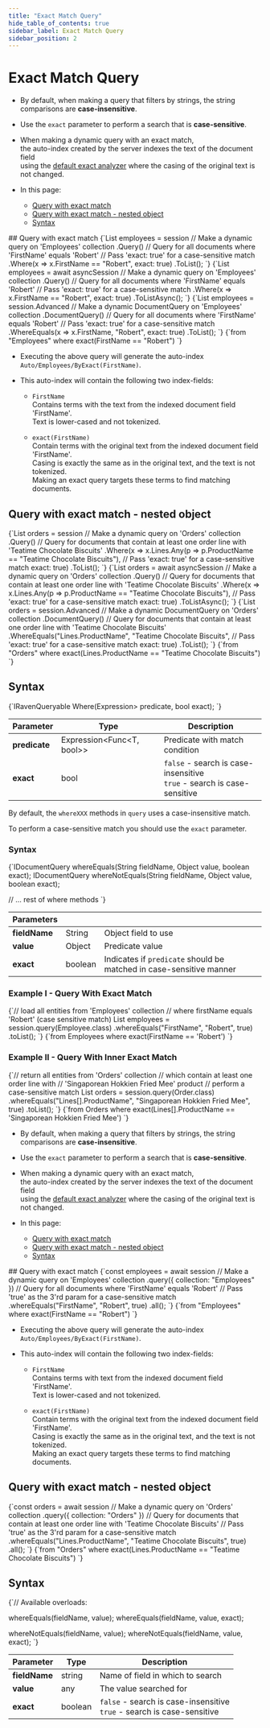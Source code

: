 ```yaml
---
title: "Exact Match Query"
hide_table_of_contents: true
sidebar_label: Exact Match Query
sidebar_position: 2
---
```





# Exact Match Query
<LanguageSwitcher supportedLanguages={supportedLanguages} />
<LanguageContent language="csharp">

<Admonition type="note" title="">

* By default, when making a query that filters by strings, the string comparisons are __case-insensitive__.

* Use the `exact` parameter to perform a search that is __case-sensitive__.

* When making a dynamic query with an exact match,  
  the auto-index created by the server indexes the text of the document field  
  using the [default exact analyzer](../../../../indexes/using-analyzers.mdx#ravendb) where the casing of the original text is not changed.

* In this page:
    * [Query with exact match](../../../../client-api/session/querying/text-search/exact-match-query.mdx#query-with-exact-match)
    * [Query with exact match - nested object](../../../../client-api/session/querying/text-search/exact-match-query.mdx#query-with-exact-match---nested-object)
    * [Syntax](../../../../client-api/session/querying/text-search/exact-match-query.mdx#syntax)

</Admonition>
## Query with exact match

<Admonition type="note" title="">

<Tabs groupId='languageSyntax'>
<TabItem value="Query" label="Query">
<CodeBlock language="csharp">
{`List<Employee> employees = session
     // Make a dynamic query on 'Employees' collection    
    .Query<Employee>()
     // Query for all documents where 'FirstName' equals 'Robert'
     // Pass 'exact: true' for a case-sensitive match
    .Where(x => x.FirstName == "Robert", exact: true)
    .ToList();
`}
</CodeBlock>
</TabItem>
<TabItem value="Query_async" label="Query_async">
<CodeBlock language="csharp">
{`List<Employee> employees = await asyncSession
     // Make a dynamic query on 'Employees' collection    
    .Query<Employee>()
     // Query for all documents where 'FirstName' equals 'Robert'
     // Pass 'exact: true' for a case-sensitive match
    .Where(x => x.FirstName == "Robert", exact: true)
    .ToListAsync();
`}
</CodeBlock>
</TabItem>
<TabItem value="DocumentQuery" label="DocumentQuery">
<CodeBlock language="csharp">
{`List<Employee> employees = session.Advanced
     // Make a dynamic DocumentQuery on 'Employees' collection    
    .DocumentQuery<Employee>()
     // Query for all documents where 'FirstName' equals 'Robert'
     // Pass 'exact: true' for a case-sensitive match
    .WhereEquals(x => x.FirstName, "Robert", exact: true)
    .ToList();
`}
</CodeBlock>
</TabItem>
<TabItem value="RQL" label="RQL">
<CodeBlock language="sql">
{`from "Employees"
where exact(FirstName == "Robert")
`}
</CodeBlock>
</TabItem>
</Tabs>

</Admonition>

* Executing the above query will generate the auto-index `Auto/Employees/ByExact(FirstName)`.

* This auto-index will contain the following two index-fields:
  
  * `FirstName`  
    Contains terms with the text from the indexed document field 'FirstName'.  
    Text is lower-cased and not tokenized.  

  * `exact(FirstName)`  
    Contain terms with the original text from the indexed document field 'FirstName'.  
    Casing is exactly the same as in the original text, and the text is not tokenized.  
    Making an exact query targets these terms to find matching documents.



## Query with exact match - nested object

<Admonition type="note" title="">

<Tabs groupId='languageSyntax'>
<TabItem value="Query" label="Query">
<CodeBlock language="csharp">
{`List<Order> orders = session
     // Make a dynamic query on 'Orders' collection
    .Query<Order>()
     // Query for documents that contain at least one order line with 'Teatime Chocolate Biscuits'
    .Where(x => x.Lines.Any(p => p.ProductName == "Teatime Chocolate Biscuits"),
        // Pass 'exact: true' for a case-sensitive match 
        exact: true)
    .ToList();
`}
</CodeBlock>
</TabItem>
<TabItem value="Query_async" label="Query_async">
<CodeBlock language="csharp">
{`List<Order> orders = await asyncSession
     // Make a dynamic query on 'Orders' collection
    .Query<Order>()
     // Query for documents that contain at least one order line with 'Teatime Chocolate Biscuits'
    .Where(x => x.Lines.Any(p => p.ProductName == "Teatime Chocolate Biscuits"),
        // Pass 'exact: true' for a case-sensitive match 
        exact: true)
    .ToListAsync();
`}
</CodeBlock>
</TabItem>
<TabItem value="DocumentQuery" label="DocumentQuery">
<CodeBlock language="csharp">
{`List<Order> orders = session.Advanced
     // Make a dynamic DocumentQuery on 'Orders' collection
    .DocumentQuery<Order>()
     // Query for documents that contain at least one order line with 'Teatime Chocolate Biscuits'
    .WhereEquals("Lines.ProductName", "Teatime Chocolate Biscuits",
         // Pass 'exact: true' for a case-sensitive match 
         exact: true)
    .ToList();
`}
</CodeBlock>
</TabItem>
<TabItem value="RQL" label="RQL">
<CodeBlock language="sql">
{`from "Orders" 
where exact(Lines.ProductName == "Teatime Chocolate Biscuits")
`}
</CodeBlock>
</TabItem>
</Tabs>

</Admonition>



## Syntax

<TabItem value="syntax" label="syntax">
<CodeBlock language="csharp">
{`IRavenQueryable<T> Where<T>(Expression<Func<T, bool>> predicate, bool exact);
`}
</CodeBlock>
</TabItem>

| Parameter     | Type                      | Description                                                               |
|---------------|---------------------------|---------------------------------------------------------------------------|
| __predicate__ | Expression&lt;Func&lt;T, bool&gt;&gt; | Predicate with match condition                                            |
| __exact__     | bool                      | `false` - search is case-insensitive<br/>`true` - search is case-sensitive |




</LanguageContent>
<LanguageContent language="java">


By default, the `whereXXX` methods in `query` uses a case-insensitive match.

To perform a case-sensitive match you should use the `exact` parameter.

### Syntax

<TabItem value="query_1_0" label="query_1_0">
<CodeBlock language="java">
{`IDocumentQuery<T> whereEquals(String fieldName, Object value, boolean exact);
IDocumentQuery<T> whereNotEquals(String fieldName, Object value, boolean exact);

// ... rest of where methods
`}
</CodeBlock>
</TabItem>

| Parameters | | |
| ------------- | ------------- | ----- |
| **fieldName** | String | Object field to use |
| **value** | Object | Predicate value |
| **exact** | boolean | Indicates if `predicate` should be matched in case-sensitive manner |

### Example I - Query With Exact Match

<Tabs groupId='languageSyntax'>
<TabItem value="Java" label="Java">
<CodeBlock language="java">
{`// load all entities from 'Employees' collection
// where firstName equals 'Robert' (case sensitive match)
List<Employee> employees = session.query(Employee.class)
    .whereEquals("FirstName", "Robert", true)
    .toList();
`}
</CodeBlock>
</TabItem>
<TabItem value="RQL" label="RQL">
<CodeBlock language="sql">
{`from Employees where exact(FirstName == 'Robert')
`}
</CodeBlock>
</TabItem>
</Tabs>

### Example II - Query With Inner Exact Match

<Tabs groupId='languageSyntax'>
<TabItem value="Java" label="Java">
<CodeBlock language="java">
{`// return all entities from 'Orders' collection
// which contain at least one order line with
// 'Singaporean Hokkien Fried Mee' product
// perform a case-sensitive match
List<Order> orders = session.query(Order.class)
    .whereEquals("Lines[].ProductName", "Singaporean Hokkien Fried Mee", true)
    .toList();
`}
</CodeBlock>
</TabItem>
<TabItem value="RQL" label="RQL">
<CodeBlock language="sql">
{`from Orders 
where exact(Lines[].ProductName == 'Singaporean Hokkien Fried Mee')
`}
</CodeBlock>
</TabItem>
</Tabs>


</LanguageContent>
<LanguageContent language="nodejs">

<Admonition type="note" title="">

* By default, when making a query that filters by strings, the string comparisons are __case-insensitive__.

* Use the `exact` parameter to perform a search that is __case-sensitive__.

* When making a dynamic query with an exact match,  
  the auto-index created by the server indexes the text of the document field  
  using the [default exact analyzer](../../../../indexes/using-analyzers.mdx#ravendb) where the casing of the original text is not changed.

* In this page:
    * [Query with exact match](../../../../client-api/session/querying/text-search/exact-match-query.mdx#query-with-exact-match)
    * [Query with exact match - nested object](../../../../client-api/session/querying/text-search/exact-match-query.mdx#query-with-exact-match---nested-object)
    * [Syntax](../../../../client-api/session/querying/text-search/exact-match-query.mdx#syntax)

</Admonition>
## Query with exact match

<Admonition type="note" title="">

<Tabs groupId='languageSyntax'>
<TabItem value="Query" label="Query">
<CodeBlock language="js">
{`const employees = await session
     // Make a dynamic query on 'Employees' collection    
    .query({ collection: "Employees" })
     // Query for all documents where 'FirstName' equals 'Robert'
     // Pass 'true' as the 3'rd param for a case-sensitive match
    .whereEquals("FirstName", "Robert", true)
    .all();
`}
</CodeBlock>
</TabItem>
<TabItem value="RQL" label="RQL">
<CodeBlock language="sql">
{`from "Employees"
where exact(FirstName == "Robert")
`}
</CodeBlock>
</TabItem>
</Tabs>

</Admonition>

* Executing the above query will generate the auto-index `Auto/Employees/ByExact(FirstName)`.

* This auto-index will contain the following two index-fields:

    * `FirstName`  
      Contains terms with text from the indexed document field 'FirstName'.  
      Text is lower-cased and not tokenized.

    * `exact(FirstName)`  
      Contain terms with the original text from the indexed document field 'FirstName'.  
      Casing is exactly the same as in the original text, and the text is not tokenized.  
      Making an exact query targets these terms to find matching documents.



## Query with exact match - nested object

<Admonition type="note" title="">

<Tabs groupId='languageSyntax'>
<TabItem value="Query" label="Query">
<CodeBlock language="js">
{`const orders = await session
     // Make a dynamic query on 'Orders' collection
    .query({ collection: "Orders" })
     // Query for documents that contain at least one order line with 'Teatime Chocolate Biscuits'
     // Pass 'true' as the 3'rd param for a case-sensitive match
    .whereEquals("Lines.ProductName", "Teatime Chocolate Biscuits", true)
    .all();
`}
</CodeBlock>
</TabItem>
<TabItem value="RQL" label="RQL">
<CodeBlock language="sql">
{`from "Orders"
where exact(Lines.ProductName == "Teatime Chocolate Biscuits")
`}
</CodeBlock>
</TabItem>
</Tabs>

</Admonition>



## Syntax

<TabItem value="syntax" label="syntax">
<CodeBlock language="js">
{`// Available overloads:

whereEquals(fieldName, value);
whereEquals(fieldName, value, exact);

whereNotEquals(fieldName, value);
whereNotEquals(fieldName, value, exact);
`}
</CodeBlock>
</TabItem>

| Parameter     | Type    | Description                                                               |
|---------------|---------|---------------------------------------------------------------------------|
| __fieldName__ | string  | Name of field in which to search                                          |
| __value__     | any     | The value searched for                                                    |
| __exact__     | boolean | `false` - search is case-insensitive<br/>`true` - search is case-sensitive |




</LanguageContent>

<!---
### Session
- [Query overview](../../../../client-api/session/querying/how-to-query)
- [Full-text search](../../../../client-api/session/querying/text-search/full-text-search)
- [How to Use Regex](../../../../client-api/session/querying/text-search/using-regex)
- [Querying: Basics](../../../../indexes/querying/query-index)


-->